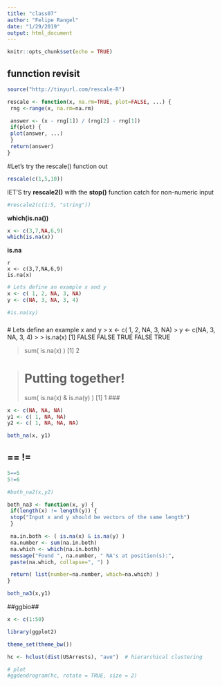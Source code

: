 ```yaml
---
title: "class07"
author: "Felipe Rangel"
date: "1/29/2019"
output: html_document
---
```


```r
knitr::opts_chunk$set(echo = TRUE)
```
## funnction revisit 

```r
source("http://tinyurl.com/rescale-R")
```

```r
rescale <- function(x, na.rm=TRUE, plot=FALSE, ...) {
 rng <-range(x, na.rm=na.rm)

 answer <- (x - rng[1]) / (rng[2] - rng[1])
 if(plot) {
 plot(answer, ...)
 }
 return(answer)
}
```

#Let's try the rescale() function out

```r
rescale(c(1,5,10))
```
lET'S try **rescale2()** with the **stop()** function catch for non-numeric input
```r
#rescale2(c(1:5, "string"))

```
**which(is.na())**
```r
x <- c(3,7,NA,6,9)
which(is.na(x))
```
**is.na**
```
{r}
x <- c(3,7,NA,6,9)
is.na(x)
```

```r
# Lets define an example x and y
x <- c( 1, 2, NA, 3, NA)
y <- c(NA, 3, NA, 3, 4)

```

```r
#is.na(xy)
```
### 
 # Lets define an example x and y
> x <- c( 1, 2, NA, 3, NA)
> y <- c(NA, 3, NA, 3, 4)
> 
> is.na(x)
[1] FALSE FALSE  TRUE FALSE  TRUE

> sum( is.na(x) )
[1] 2

> # Putting together!
> sum( is.na(x) & is.na(y) )
[1] 1 
###

```r
x <- c(NA, NA, NA)
y1 <- c( 1, NA, NA)
y2 <- c( 1, NA, NA, NA)

both_na(x, y1)
```

## **==** **!=**
```r
5==5
5!=6
```

```r
#both_na2(x,y2)
```

```r
both_na3 <- function(x, y) {
 if(length(x) != length(y)) {
 stop("Input x and y should be vectors of the same length")
 }

 na.in.both <- ( is.na(x) & is.na(y) )
 na.number <- sum(na.in.both)
 na.which <- which(na.in.both)
 message("Found ", na.number, " NA's at position(s):",
 paste(na.which, collapse=", ") )

 return( list(number=na.number, which=na.which) )
}
```

```r
both_na3(x,y1)
```
##ggbio##
```r
x <- c(1:50)

```
```r
library(ggplot2)

theme_set(theme_bw())

hc <- hclust(dist(USArrests), "ave")  # hierarchical clustering

# plot
#ggdendrogram(hc, rotate = TRUE, size = 2)


```

